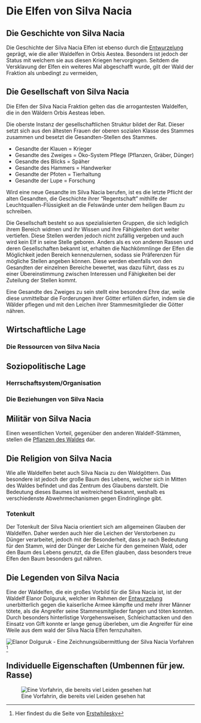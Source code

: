 
# Die Elfen von Silva Nacia {#SilvaNacia}

## Die Geschichte von Silva Nacia

Die Geschichte der Silva Nacia Elfen ist ebenso durch die <font color="green">[Entwurzelung](#Entwurzelung)</font> geprägt, wie die aller Waldelfen in Orbis Aestea. Besonders ist jedoch der Status mit welchem sie aus diesen Kriegen hervorgingen. Seitdem die Versklavung der Elfen ein weiteres Mal abgeschafft wurde, gilt der Wald der Fraktion als unbedingt zu vermeiden, 

## Die Gesellschaft von Silva Nacia

Die Elfen der Silva Nacia Fraktion gelten das die arrogantesten Waldelfen, die in den Wäldern Orbis Aesteas leben. 

Die oberste Instanz der gesellschaftlichen Struktur bildet der Rat. Dieser setzt sich aus den ältesten Frauen der oberen sozialen Klasse des Stammes zusammen und besetzt die Gesandten-Stellen des Stammes. 

* Gesandte der Klauen = Krieger
* Gesandte des Zweiges = Öko-System Pflege (Pflanzen, Gräber, Dünger)
* Gesandte des Blicks = Späher 
* Gesandte des Hammers = Handwerker
* Gesandte der Pfoten = Tierhaltung
* Gesandte der Lupe = Forschung

Wird eine neue Gesandte im Silva Nacia berufen, ist es die letzte Pflicht der alten Gesandten, die Geschichte ihrer "Regentschaft" mithilfe der Leuchtquallen-Flüssigkeit an die Felswände unter dem heiligen Baum zu schreiben.

Die Gesellschaft besteht so aus spezialisierten Gruppen, die sich lediglich ihrem Bereich widmen und ihr Wissen und ihre Fähigkeiten dort weiter vertiefen. Diese Stellen werden jedoch nicht zufällig vergeben und auch wird kein Elf in seine Stelle geboren. Anders als es von anderen Rassen und deren Gesellschaften bekannt ist, erhalten die Nachkömmlinge der Elfen die Möglichkeit jeden Bereich kennenzulernen, sodass sie Präferenzen für mögliche Stellen angeben können. Diese werden ebenfalls von den Gesandten der einzelnen Bereiche bewertet, was dazu führt, dass es zu einer Übereinstimmung zwischen Interessen und Fähigkeiten bei der Zuteilung der Stellen kommt.

Eine Gesandte des Zweiges zu sein stellt eine besondere Ehre dar, weile diese unmittelbar die Forderungen ihrer Götter erfüllen dürfen, indem sie die Wälder pflegen und mit den Leichen ihrer Stammesmitglieder die Götter nähren. 

## Wirtschaftliche Lage

### Die Ressourcen von Silva Nacia

## Soziopolitische Lage 

### Herrschaftsystem/Organisation

### Die Beziehungen von Silva Nacia

## Militär von Silva Nacia

Einen wesentlichen Vorteil, gegenüber den anderen Waldelf-Stämmen, stellen die <font color="green">[Pflanzen des Waldes ](#SilvaNaciaWald)</font> dar. 

## Die Religion von Silva Nacia

Wie alle Waldelfen betet auch Silva Nacia zu den Waldgöttern. Das besondere ist jedoch der große Baum des Lebens, welcher sich in Mitten des Waldes befindet und das Zentrum des Glaubens darstellt. Die Bedeutung dieses Baumes ist weitreichend bekannt, weshalb es verschiedenste Abwehrmechanismen gegen Eindringlinge gibt.  

### Totenkult

Der Totenkult der Silva Nacia orientiert sich am allgemeinen Glauben der Waldelfen. Daher werden auch hier die Leichen der Verstorbenen zu Dünger verarbeitet, jedoch mit der Besonderheit, dass je nach Bedeutung für den Stamm, wird der Dünger der Leiche für den gemeinen Wald, oder den Baum des Lebens genutzt, da die Elfen glauben, dass besonders treue Elfen den Baum besonders gut nähren. 

## Die Legenden von Silva Nacia

Eine der Waldelfen, die ein großes Vorbild für die Silva Nacia ist, ist der Waldelf Elanor Dolguruk, welcher im Rahmen der <font color="green">[Entwurzelung](#Entwurzelung)</font> unerbitterlich gegen die kaiserliche Armee kämpfte und mehr ihrer Männer tötete, als die Angreifer seine Stammesmitglieder fangen und töten konnten. Durch besonders hinterlistige Vorgehensweisen, Schleichattacken und den Einsatz von Gift konnte er lange genug überleben, um die Angreifer für eine Weile aus dem wald der Silva Nacia Elfen fernzuhalten. 

![Elanor Dolguruk - Eine Zeichnungsübermittlung der Silva Nacia Vorfahren](Pictures\\Flavor\\Elfen\\ElanorDolguruk_Erstwhilesky.jpg) [^Künstler]


## Individuelle Eigenschaften (Umbennen für jew. Rasse)


![Eine Vorfahrin, die bereits viel Leiden gesehen hat](Pictures\\Flavor\\Elfen\\pngegg_AlteElfin.png)

[^Künstler]: Hier findest du die Seite von [Erstwhilesky](https://www.deviantart.com/erstwhilesky/gallery)

